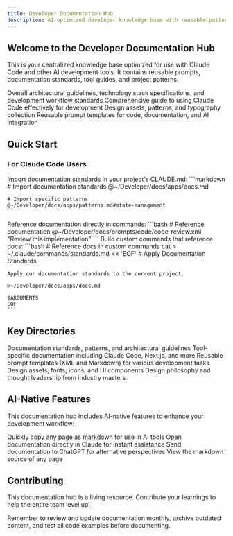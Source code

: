 ```yaml
---
title: Developer Documentation Hub
description: AI-optimized developer knowledge base with reusable patterns and documentation
---
```


## Welcome to the Developer Documentation Hub

This is your centralized knowledge base optimized for use with Claude Code and other AI development tools. It contains reusable prompts, documentation standards, tool guides, and project patterns.

<CardGroup cols={2}>
  <Card
    title="Architecture Standards"
    icon="building"
    href="/architecture/STANDARDS"
  >
    Overall architectural guidelines, technology stack specifications, and development workflow standards
  </Card>
  <Card
    title="Claude Code Guide"
    icon="robot"
    href="/tools/anthropic/claude-code"
    color="#0066CC"
  >
    Comprehensive guide to using Claude Code effectively for development
  </Card>
  <Card
    title="Design System"
    icon="palette"
    href="/design/README"
  >
    Design assets, patterns, and typography collection
  </Card>
  <Card
    title="Prompt Library"
    icon="code"
    href="/prompts/code/execute"
  >
    Reusable prompt templates for code, documentation, and AI integration
  </Card>
</CardGroup>

## Quick Start

### For Claude Code Users

<Steps>
  <Step title="Reference in CLAUDE.md">
    Import documentation standards in your project's CLAUDE.md:
    ```markdown
    # Import documentation standards
    @~/Developer/docs/apps/docs.md
    
    # Import specific patterns
    @~/Developer/docs/apps/patterns.md#state-management
    ```
  </Step>
  <Step title="Use in Commands">
    Reference documentation directly in commands:
    ```bash
    # Reference documentation
    @~/Developer/docs/prompts/code/code-review.xml
    "Review this implementation"
    ```
  </Step>
  <Step title="Create Custom Commands">
    Build custom commands that reference docs:
    ```bash
    # Reference docs in custom commands
    cat > ~/.claude/commands/standards.md << 'EOF'
    # Apply Documentation Standards
    
    Apply our documentation standards to the current project.
    
    @~/Developer/docs/apps/docs.md
    
    $ARGUMENTS
    EOF
    ```
  </Step>
</Steps>

## Key Directories

<AccordionGroup>
  <Accordion title="Architecture" icon="building">
    Documentation standards, patterns, and architectural guidelines
  </Accordion>
  <Accordion title="Tools" icon="wrench">
    Tool-specific documentation including Claude Code, Next.js, and more
  </Accordion>
  <Accordion title="Prompts" icon="code">
    Reusable prompt templates (XML and Markdown) for various development tasks
  </Accordion>
  <Accordion title="Design" icon="palette">
    Design assets, fonts, icons, and UI components
  </Accordion>
  <Accordion title="Inspiration" icon="lightbulb">
    Design philosophy and thought leadership from industry masters
  </Accordion>
</AccordionGroup>

## AI-Native Features

This documentation hub includes AI-native features to enhance your development workflow:

<CardGroup cols={2}>
  <Card title="Copy as Markdown" icon="copy">
    Quickly copy any page as markdown for use in AI tools
  </Card>
  <Card title="Open in Claude" icon="robot">
    Open documentation directly in Claude for instant assistance
  </Card>
  <Card title="Open in ChatGPT" icon="message">
    Send documentation to ChatGPT for alternative perspectives
  </Card>
  <Card title="View Source" icon="eye">
    View the markdown source of any page
  </Card>
</CardGroup>

## Contributing

This documentation hub is a living resource. Contribute your learnings to help the entire team level up!

<Tip>
  Remember to review and update documentation monthly, archive outdated content, and test all code examples before documenting.
</Tip>
